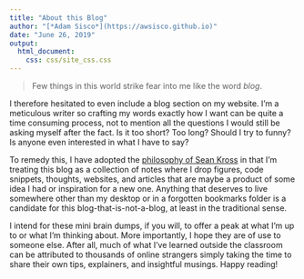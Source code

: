 ---
title: "About this Blog"
author: "[*Adam Sisco*](https://awsisco.github.io)"
date: "June 26, 2019"
output:
  html_document:
    css: css/site_css.css
---

> Few things in this world strike fear into me like the word *blog*.

I therefore hesitated to even include a blog section on my website. I'm a meticulous writer so crafting my words exactly how I want can be quite a time consuming process, not to mention all the questions I would still be asking myself after the fact. Is it too short? Too long? Should I try to funny? Is anyone even interested in what I have to say?

To remedy this, I have adopted the [philosophy of Sean Kross](http://seankross.com/2017/11/06/Enabling-Frequent-Brain-Dumps.html){target="_blank"} in that I'm treating this blog as a collection of notes where I drop figures, code snippets, thoughts, websites, and articles that are maybe a product of some idea I had or inspiration for a new one. Anything that deserves to live somewhere other than my desktop or in a forgotten bookmarks folder is a candidate for this blog-that-is-not-a-blog, at least in the traditional sense.

I intend for these mini brain dumps, if you will, to offer a peak at what I'm up to or what I'm thinking about. More importantly, I hope they are of use to someone else. After all, much of what I've learned outside the classroom can be attributed to thousands of online strangers simply taking the time to share their own tips, explainers, and insightful musings. Happy reading!